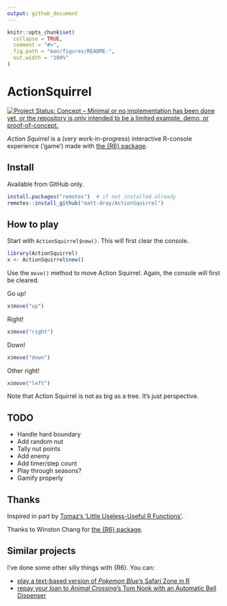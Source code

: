 ```yaml
---
output: github_document
---
```


<!-- README.md is generated from README.Rmd. Please edit that file -->

```r
knitr::opts_chunk$set(
  collapse = TRUE,
  comment = "#>",
  fig.path = "man/figures/README-",
  out.width = "100%"
)
```

# ActionSquirrel

<!-- badges: start -->
[![Project Status: Concept – Minimal or no implementation has been done yet, or the repository is only intended to be a limited example, demo, or proof-of-concept.](https://www.repostatus.org/badges/latest/concept.svg)](https://www.repostatus.org/#concept)
<!-- badges: end -->

_Action Squirrel_ is a (very work-in-progress) interactive R-console experience ('game') made with [the {R6} package](https://r6.r-lib.org/).

## Install

Available from GitHub only.

```r
install.packages("remotes")  # if not installed already
remotes::install_github("matt-dray/ActionSquirrel")
```

## How to play

Start with `ActionSquirrel$new()`. This will first clear the console.

```r
library(ActionSquirrel)
x <- ActionSquirrel$new()
```

Use the `move()` method to move Action Squirrel. Again, the console will first be cleared.

Go up!

```r
x$move("up")
```

Right!

```r
x$move("right")
```

Down!

```r
x$move("down")
```

Other right!

```r
x$move("left")
```

Note that Action Squirrel is not as big as a tree. It's just perspective.

## TODO

* Handle hard boundary
* Add random nut
* Tally nut points
* Add enemy
* Add timer/step count
* Play through seasons?
* Gamify properly

## Thanks

Inspired in part by [Tomaz's 'Little Useless-Useful R Functions'](https://tomaztsql.wordpress.com/2021/09/13/little-useless-useful-r-functions-year-progress-bar/).

Thanks to Winston Chang for [the {R6} package](https://r6.r-lib.org/).

## Similar projects

I've done some other silly things with {R6}. You can:

* [play a text-based version of _Pokemon Blue_'s Safari Zone in R](https://www.rostrum.blog/2021/01/04/safar6/)
* [repay your loan to _Animal Crossing_'s Tom Nook with an Automatic Bell Dispenser](https://www.rostrum.blog/2020/04/04/repaying-tom-nook-with-r6/)
